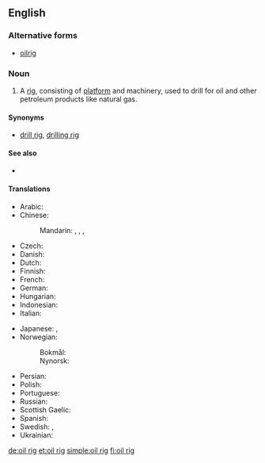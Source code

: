 {{also|oilrig}}
==English==

===Alternative forms===
* [[oilrig]]

===Noun===
{{en-noun|head=[[oil]] [[rig]]}}

# A [[rig]], consisting of [[platform]] and machinery, used to drill for oil and other petroleum products like natural gas.

====Synonyms====
* {{sense|oil-drilling equipment}} [[drill rig]], [[drilling rig]]

====See also====
* {{pedialite|Drilling rig}}

====Translations====
{{trans-top|oil-drilling platform}}
* Arabic: {{t-needed|ar}}
* Chinese: 
*: Mandarin: {{t|cmn|[[石油]][[鑽塔]]|sc=Hani}}, {{t|cmn|[[石油]][[钻塔]]|tr=shíyóu zuàntǎ|sc=Hani}}, {{t|cmn|[[石油]][[鑽台]]|sc=Hani}}, {{t|cmn|[[石油]][[钻台]]|tr=shíyóu zuàntái|sc=Hani}}
* Czech: {{t|cs|ropná plošina|f}}
* Danish: {{t|da|borerig}}
* Dutch: {{t+|nl|boortoren}}
* Finnish: {{t+|fi|öljynporauslautta}}
* French: {{t+|fr|foreuse|f}}
* German: {{t+|de|Bohrturm|m}}
* Hungarian: {{t+|hu|fúrótorony}}
* Indonesian: {{t|id|rig pengeboran}}
* Italian: {{t|it|impianto di trivellazione}}
{{trans-mid}}
* Japanese: {{t|ja|石油プラットフォーム|tr=sekiyu purattofōmu|sc=Jpan}}, {{t|ja|石油リグ|tr=sekiyu rigu|sc=Jpan}}
* Norwegian: {{t|no|borerigg}} {{qualifier|literally [[drilling rig]]}}
*: Bokmål: {{t|nb|oljerigg|m}}
*: Nynorsk: {{t|nn|oljerigg|m}}
* Persian: {{t-needed|fa}}
* Polish: {{t|pl|wieża wiertnicza|f}}
* Portuguese: {{t|pt|plataforma de poço de petróleo|f}}
* Russian: {{t|ru|бурова́я вы́шка|f}}
* Scottish Gaelic: {{t|gd|rioga ola|m}}
* Spanish: {{t|es|plataforma petrolera|f}}
* Swedish: {{t|sv|oljeborrtorn|n}}, {{t|sv|oljeplattform|c}}
* Ukrainian: {{t|uk|бурова вишка|f|tr=burová výška}}
{{trans-bottom}}

[[de:oil rig]]
[[et:oil rig]]
[[simple:oil rig]]
[[fi:oil rig]]